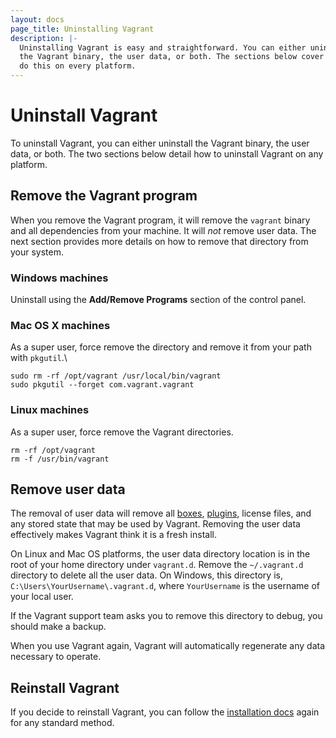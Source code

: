 ```yaml
---
layout: docs
page_title: Uninstalling Vagrant
description: |-
  Uninstalling Vagrant is easy and straightforward. You can either uninstall
  the Vagrant binary, the user data, or both. The sections below cover how to
  do this on every platform.
---
```


# Uninstall Vagrant

To uninstall Vagrant, you can either uninstall the Vagrant binary, the user data, or both. The two sections below detail how to uninstall Vagrant on any platform.

## Remove the Vagrant program

When you remove the Vagrant program, it will remove the `vagrant` binary and all dependencies from your machine. It will _not_ remove user data. The next section provides more details on how to remove that directory from your system.

### Windows machines

Uninstall using the **Add/Remove Programs** section of the control panel.

### Mac OS X machines

As a super user, force remove the directory and remove it from your path with `pkgutil`.\

```shell-session
sudo rm -rf /opt/vagrant /usr/local/bin/vagrant
sudo pkgutil --forget com.vagrant.vagrant
```

### Linux machines

As a super user, force remove the Vagrant directories.

```shell-session
rm -rf /opt/vagrant
rm -f /usr/bin/vagrant
```

## Remove user data

The removal of user data will remove all [boxes](/vagrant/docs/boxes), [plugins](/vagrant/docs/plugins), license files, and any stored state that may be used by Vagrant. Removing the user data effectively makes Vagrant think it is a fresh install.

On Linux and Mac OS platforms, the user data directory location is in the root of your home directory under `vagrant.d`. Remove the `~/.vagrant.d` directory to delete all the user data. On Windows, this directory is, `C:\Users\YourUsername\.vagrant.d`, where `YourUsername` is the username of your local user.

If the Vagrant support team asks you to remove this directory to debug, you should make a backup.

When you use Vagrant again, Vagrant will automatically regenerate any data necessary to operate.

## Reinstall Vagrant

If you decide to reinstall Vagrant, you can follow the [installation docs](/vagrant/docs/installation) again for any standard method.